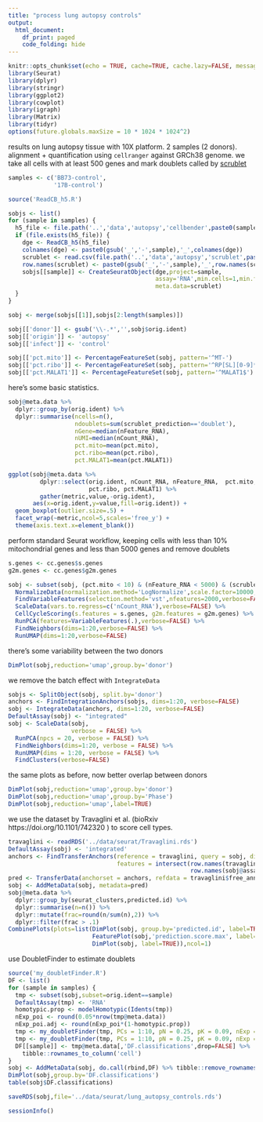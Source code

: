 ```yaml
---
title: "process lung autopsy controls"
output: 
  html_document:
    df_print: paged
    code_folding: hide
---
```


```r
knitr::opts_chunk$set(echo = TRUE, cache=TRUE, cache.lazy=FALSE, message=FALSE, warning=FALSE)
library(Seurat)
library(dplyr)
library(stringr)
library(ggplot2)
library(cowplot)
library(igraph)
library(Matrix)
library(tidyr)
options(future.globals.maxSize = 10 * 1024 * 1024^2)
```

results on lung autopsy tissue with 10X platform. 2 samples (2 donors).  alignment + quantification using `cellranger` against GRCh38 genome. we take all cells with at least 500 genes and mark doublets called by [scrublet](https://github.com/swolock/scrublet)

```r
samples <- c('BB73-control',
             '17B-control')

source('ReadCB_h5.R')

sobjs <- list()
for (sample in samples) {
  h5_file <- file.path('..','data','autopsy','cellbender',paste0(sample,'_filtered.h5'))
  if (file.exists(h5_file)) {
    dge <- ReadCB_h5(h5_file)
    colnames(dge) <- paste0(gsub('_','-',sample),'_',colnames(dge))
    scrublet <- read.csv(file.path('..','data','autopsy','scrublet',paste0(sample,'_scrublet.csv')),row.names=1)
    row.names(scrublet) <- paste0(gsub('_','-',sample),'_',row.names(scrublet))
    sobjs[[sample]] <- CreateSeuratObject(dge,project=sample,
                                          assay='RNA',min.cells=1,min.features=500, 
                                          meta.data=scrublet)
  }
}

sobj <- merge(sobjs[[1]],sobjs[2:length(samples)])

sobj[['donor']] <- gsub('\\-.*','',sobj$orig.ident)
sobj[['origin']] <- 'autopsy'
sobj[['infect']] <- 'control'

sobj[['pct.mito']] <- PercentageFeatureSet(sobj, pattern='^MT-')
sobj[['pct.ribo']] <- PercentageFeatureSet(sobj, pattern='^RP[SL][0-9]*$')
sobj[['pct.MALAT1']] <- PercentageFeatureSet(sobj, pattern='^MALAT1$')
```

here's some basic statistics. 

```r
sobj@meta.data %>%
  dplyr::group_by(orig.ident) %>%
  dplyr::summarise(ncells=n(),
                   ndoublets=sum(scrublet_prediction=='doublet'),
                   nGene=median(nFeature_RNA),
                   nUMI=median(nCount_RNA),
                   pct.mito=mean(pct.mito),
                   pct.ribo=mean(pct.ribo),
                   pct.MALAT1=mean(pct.MALAT1))

ggplot(sobj@meta.data %>% 
         dplyr::select(orig.ident, nCount_RNA, nFeature_RNA,  pct.mito, 
                       pct.ribo, pct.MALAT1) %>%
         gather(metric,value,-orig.ident),
       aes(x=orig.ident,y=value,fill=orig.ident)) + 
  geom_boxplot(outlier.size=.5) + 
  facet_wrap(~metric,ncol=5,scales='free_y') + 
  theme(axis.text.x=element_blank())
```

perform standard Seurat workflow, keeping cells with less than 10% mitochondrial genes and less than 5000 genes and remove doublets

```r
s.genes <- cc.genes$s.genes
g2m.genes <- cc.genes$g2m.genes

sobj <- subset(sobj, (pct.mito < 10) & (nFeature_RNA < 5000) & (scrublet_prediction!='doublet')) %>%
  NormalizeData(normalization.method='LogNormalize',scale.factor=10000,verbose=FALSE) %>%
  FindVariableFeatures(selection.method='vst',nfeatures=2000,verbose=FALSE) %>%
  ScaleData(vars.to.regress=c('nCount_RNA'),verbose=FALSE) %>%
  CellCycleScoring(s.features = s.genes, g2m.features = g2m.genes) %>%
  RunPCA(features=VariableFeatures(.),verbose=FALSE) %>%
  FindNeighbors(dims=1:20,verbose=FALSE) %>%
  RunUMAP(dims=1:20,verbose=FALSE)
```

there's some variability between the two donors

```r
DimPlot(sobj,reduction='umap',group.by='donor')
```

we remove the batch effect with `IntegrateData`

```r
sobjs <- SplitObject(sobj, split.by='donor')
anchors <- FindIntegrationAnchors(sobjs, dims=1:20, verbose=FALSE)
sobj <- IntegrateData(anchors, dims=1:20, verbose=FALSE)
DefaultAssay(sobj) <- "integrated"
sobj <- ScaleData(sobj,
                  verbose = FALSE) %>%
  RunPCA(npcs = 20, verbose = FALSE) %>%
  FindNeighbors(dims=1:20, verbose = FALSE) %>%
  RunUMAP(dims = 1:20, verbose = FALSE) %>%
  FindClusters(verbose=FALSE)
```

the same plots as before, now better overlap between donors

```r
DimPlot(sobj,reduction='umap',group.by='donor')
DimPlot(sobj,reduction='umap',group.by='Phase')
DimPlot(sobj,reduction='umap',label=TRUE)
```

we use the dataset by Travaglini et al. (bioRxiv https://doi.org/10.1101/742320 ) to score cell types. 

```r
travaglini <- readRDS('../data/seurat/Travaglini.rds')
DefaultAssay(sobj) <- 'integrated'
anchors <- FindTransferAnchors(reference = travaglini, query = sobj, dims = 1:20,
                               features = intersect(row.names(travaglini@assays$RNA@scale.data),
                                                    row.names(sobj@assays$integrated@scale.data)))
pred <- TransferData(anchorset = anchors, refdata = travaglini$free_annotation, dims = 1:20)
sobj <- AddMetaData(sobj, metadata=pred)
sobj@meta.data %>%
  dplyr::group_by(seurat_clusters,predicted.id) %>%
  dplyr::summarise(n=n()) %>%
  dplyr::mutate(frac=round(n/sum(n),2)) %>%
  dplyr::filter(frac > .1)
CombinePlots(plots=list(DimPlot(sobj, group.by='predicted.id', label=TRUE, repel=TRUE),
                        FeaturePlot(sobj,'prediction.score.max', label=TRUE),
                        DimPlot(sobj, label=TRUE)),ncol=1)
```

use DoubletFinder to estimate doublets

```r
source('my_doubletFinder.R')
DF <- list()
for (sample in samples) {
  tmp <- subset(sobj,subset=orig.ident==sample)
  DefaultAssay(tmp) <- 'RNA'
  homotypic.prop <- modelHomotypic(Idents(tmp))
  nExp_poi <- round(0.05*nrow(tmp@meta.data)) 
  nExp_poi.adj <- round(nExp_poi*(1-homotypic.prop))
  tmp <- my_doubletFinder(tmp, PCs = 1:10, pN = 0.25, pK = 0.09, nExp = nExp_poi, reuse.pANN = FALSE)
  tmp <- my_doubletFinder(tmp, PCs = 1:10, pN = 0.25, pK = 0.09, nExp = nExp_poi.adj, reuse.pANN = "pANN")
  DF[[sample]] <- tmp@meta.data[,'DF.classifications',drop=FALSE] %>%
    tibble::rownames_to_column('cell')
}
sobj <- AddMetaData(sobj, do.call(rbind,DF) %>% tibble::remove_rownames() %>% tibble::column_to_rownames('cell'))
DimPlot(sobj,group.by='DF.classifications')
table(sobj$DF.classifications)
```

```r
saveRDS(sobj,file='../data/seurat/lung_autopsy_controls.rds')
```

```r
sessionInfo()
```
